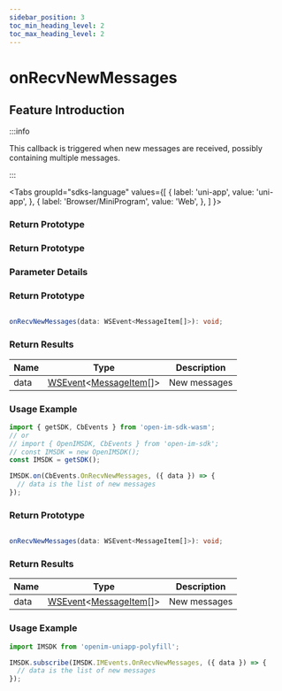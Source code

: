 ```yaml
---
sidebar_position: 3
toc_min_heading_level: 2
toc_max_heading_level: 2
---
```


# onRecvNewMessages

## Feature Introduction

:::info

This callback is triggered when new messages are received, possibly containing multiple messages.

:::

<Tabs
groupId="sdks-language"
values={[
{ label: 'uni-app', value: 'uni-app', },
{ label: 'Browser/MiniProgram', value: 'Web', },
]
}>

<TabItem value="Flutter">

### Return Prototype

</TabItem>

<TabItem value="iOS">

### Return Prototype

</TabItem>

<TabItem value="Android">

### Parameter Details

</TabItem>

<TabItem value="Web">

### Return Prototype

```ts showLineNumbers

onRecvNewMessages(data: WSEvent<MessageItem[]>): void;

```

### Return Results

| Name | Type                                                                                           | Description |
| ---- | ---------------------------------------------------------------------------------------------- | ----------- |
| data | [WSEvent](/class/response.mdx)<[MessageItem](/class/message/messageInfo.mdx)[]> | New messages |

### Usage Example

```js showLineNumbers
import { getSDK, CbEvents } from 'open-im-sdk-wasm';
// or
// import { OpenIMSDK, CbEvents } from 'open-im-sdk';
// const IMSDK = new OpenIMSDK();
const IMSDK = getSDK();

IMSDK.on(CbEvents.OnRecvNewMessages, ({ data }) => {
  // data is the list of new messages
});
```

</TabItem>

<TabItem value="uni-app">

### Return Prototype

```ts showLineNumbers

onRecvNewMessages(data: WSEvent<MessageItem[]>): void;

```

### Return Results

| Name | Type                                                                                           | Description |
| ---- | ---------------------------------------------------------------------------------------------- | ----------- |
| data | [WSEvent](/class/response.mdx)<[MessageItem](/class/message/messageInfo.mdx)[]> | New messages |

### Usage Example

```js showLineNumbers
import IMSDK from 'openim-uniapp-polyfill';

IMSDK.subscribe(IMSDK.IMEvents.OnRecvNewMessages, ({ data }) => {
  // data is the list of new messages
});
```

</TabItem>

</Tabs>